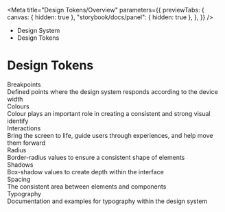 
<Meta
	title="Design Tokens/Overview"
	parameters={{
		previewTabs: {
			canvas: { hidden: true },
			"storybook/docs/panel": { hidden: true },
		},
	}}
/>

<div className="act-docs-container">
	<Masthead />
	<main className="act-body">
		<div className="act-flex act-flex-light-purple">
			<div className="act-flex__container act-flex__container-padding-trim">
				<div className="act-flex__grid">
					<div className="act-flex__row">
						<div className="act-col__cw-12">
							<div className="act-box">
								<div className="act-breadcrumbs">
									<ul className="act-breadcrumbs__container">
										<li className="act-breadcrumbs__crumb act-h6">
											<LinkTo className="act-breadcrumbs__crumb__link" kind="system-introduction--page">
												Design System <i className="fa-solid fa-angle-right"></i>
											</LinkTo>
										</li>
										<li className="act-breadcrumbs__crumb act-h6">
											<LinkTo className="act-breadcrumbs__crumb__link" kind="design-tokens-overview--page">
												Design Tokens <i className="fa-solid fa-angle-right"></i>
											</LinkTo>
										</li>
									</ul>
								</div>
								<h1>Design Tokens</h1>
							</div>
						</div>
					</div>
				</div>
			</div>
		</div>
		<div className="act-flex">
			<div className="act-flex__container">
				<div className="act-flex__grid">
					<div className="act-flex__row">
						<div className="act-col__cw-12">
							<div className="act-box">
								<div className="act-card-grid">
									<LinkTo className="act-card act-card__primary act-card__feature--icon" kind="design-tokens-breakpoints--page">
										<div class="act-card__container">
											<div class="act-card__content">
												<div class="act-card__icon">
													<i class="fa-solid fa-left-right"></i>
												</div>
												<div class="act-card__title">Breakpoints</div>
												<div class="act-card__description">Defined points where the design system responds according to the device width</div>
												<div class="act-card__cta">
													<i class="fa-solid fa-arrow-right"></i>
												</div>
											</div>
										</div>
									</LinkTo>
									<LinkTo className="act-card act-card__primary act-card__feature--icon" kind="design-tokens-colours--page">
										<div class="act-card__container">
											<div class="act-card__content">
												<div class="act-card__icon">
													<i class="fa-solid fa-palette"></i>
												</div>
												<div class="act-card__title">Colours</div>
												<div class="act-card__description">Colour plays an important role in creating a consistent and strong visual identify</div>
												<div class="act-card__cta">
													<i class="fa-solid fa-arrow-right"></i>
												</div>
											</div>
										</div>
									</LinkTo>
									<LinkTo className="act-card act-card__primary act-card__feature--icon" kind="design-tokens-interactions--page">
										<div class="act-card__container">
											<div class="act-card__content">
												<div class="act-card__icon">
													<i class="fa-solid fa-person-walking"></i>
												</div>
												<div class="act-card__title">Interactions</div>
												<div class="act-card__description">Bring the screen to life, guide users through experiences, and help move them forward</div>
												<div class="act-card__cta">
													<i class="fa-solid fa-arrow-right"></i>
												</div>
											</div>
										</div>
									</LinkTo>
									<LinkTo className="act-card act-card__primary act-card__feature--icon" kind="design-tokens-radius--page">
										<div class="act-card__container">
											<div class="act-card__content">
												<div class="act-card__icon">
													<i class="fa-solid fa-circle"></i>
												</div>
												<div class="act-card__title">Radius</div>
												<div class="act-card__description">Border-radius values to ensure a consistent shape of elements</div>
												<div class="act-card__cta">
													<i class="fa-solid fa-arrow-right"></i>
												</div>
											</div>
										</div>
									</LinkTo>
									<LinkTo className="act-card act-card__primary act-card__feature--icon" kind="design-tokens-shadows--page">
										<div class="act-card__container">
											<div class="act-card__content">
												<div class="act-card__icon">
													<i class="fa-solid fa-sun"></i>
												</div>
												<div class="act-card__title">Shadows</div>
												<div class="act-card__description">Box-shadow values to create depth within the interface</div>
												<div class="act-card__cta">
													<i class="fa-solid fa-arrow-right"></i>
												</div>
											</div>
										</div>
									</LinkTo>
									<LinkTo className="act-card act-card__primary act-card__feature--icon" kind="design-tokens-spacing--page">
										<div class="act-card__container">
											<div class="act-card__content">
												<div class="act-card__icon">
													<i class="fa-solid fa-border-none"></i>
												</div>
												<div class="act-card__title">Spacing</div>
												<div class="act-card__description">The consistent area between elements and components</div>
												<div class="act-card__cta">
													<i class="fa-solid fa-arrow-right"></i>
												</div>
											</div>
										</div>
									</LinkTo>
									<LinkTo className="act-card act-card__primary act-card__feature--icon" kind="design-tokens-typography--page">
										<div class="act-card__container">
											<div class="act-card__content">
												<div class="act-card__icon">
													<i class="fa-solid fa-font"></i>
												</div>
												<div class="act-card__title">Typography</div>
												<div class="act-card__description">Documentation and examples for typography within the design system</div>
												<div class="act-card__cta">
													<i class="fa-solid fa-arrow-right"></i>
												</div>
											</div>
										</div>
									</LinkTo>
								</div>
							</div>
						</div>
					</div>
				</div>
			</div>
		</div>
	</main>
	<footer className="act-footer">
		<AoC />
		<Footer />
	</footer>
</div>
